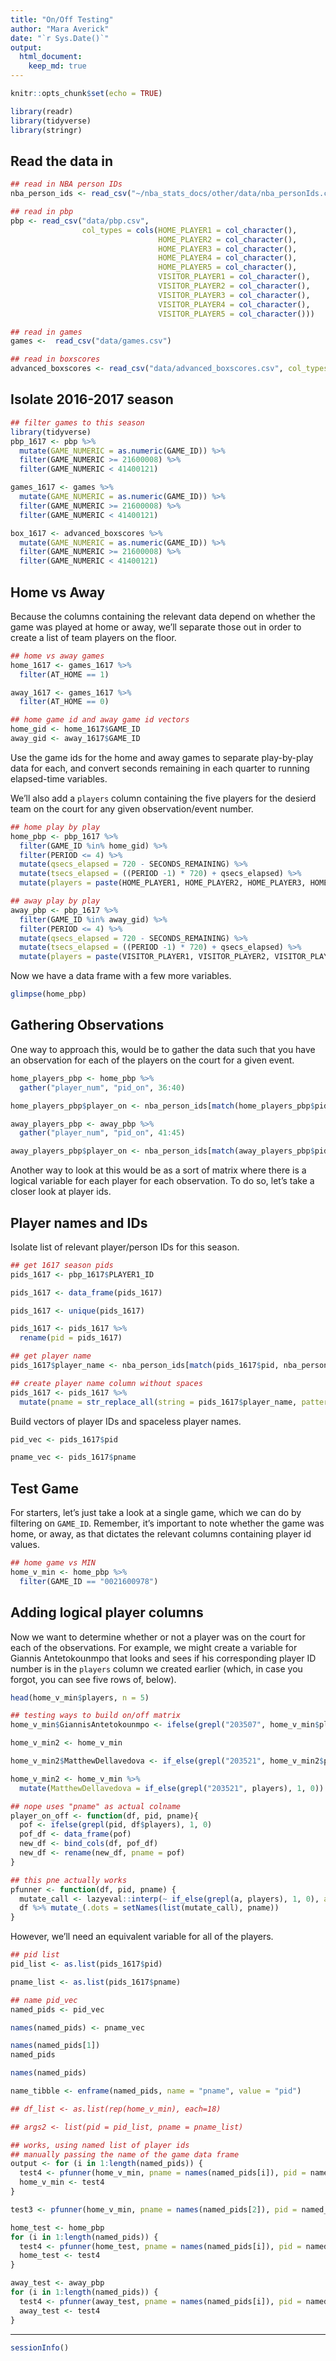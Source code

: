 ```yaml
---
title: "On/Off Testing"
author: "Mara Averick"
date: "`r Sys.Date()`"
output: 
  html_document:
    keep_md: true
---
```


```r
knitr::opts_chunk$set(echo = TRUE)
```

```r
library(readr)
library(tidyverse)
library(stringr)
```

## Read the data in

```r
## read in NBA person IDs
nba_person_ids <- read_csv("~/nba_stats_docs/other/data/nba_personIds.csv")
```

```r
## read in pbp
pbp <- read_csv("data/pbp.csv",
                col_types = cols(HOME_PLAYER1 = col_character(),
                                 HOME_PLAYER2 = col_character(),
                                 HOME_PLAYER3 = col_character(),
                                 HOME_PLAYER4 = col_character(),
                                 HOME_PLAYER5 = col_character(),
                                 VISITOR_PLAYER1 = col_character(),
                                 VISITOR_PLAYER2 = col_character(),
                                 VISITOR_PLAYER3 = col_character(),
                                 VISITOR_PLAYER4 = col_character(),
                                 VISITOR_PLAYER5 = col_character()))
```

```r
## read in games
games <-  read_csv("data/games.csv")

## read in boxscores
advanced_boxscores <- read_csv("data/advanced_boxscores.csv", col_types = cols(MIN = col_character()))
```

## Isolate 2016-2017 season

```r
## filter games to this season
library(tidyverse)
pbp_1617 <- pbp %>%
  mutate(GAME_NUMERIC = as.numeric(GAME_ID)) %>%
  filter(GAME_NUMERIC >= 21600008) %>%
  filter(GAME_NUMERIC < 41400121)

games_1617 <- games %>%
  mutate(GAME_NUMERIC = as.numeric(GAME_ID)) %>%
  filter(GAME_NUMERIC >= 21600008) %>%
  filter(GAME_NUMERIC < 41400121)

box_1617 <- advanced_boxscores %>%
  mutate(GAME_NUMERIC = as.numeric(GAME_ID)) %>%
  filter(GAME_NUMERIC >= 21600008) %>%
  filter(GAME_NUMERIC < 41400121)
```

## Home vs Away
Because the columns containing the relevant data depend on whether the game was played at home or away, we'll separate those out in order to create a list of team players on the floor.
```r
## home vs away games
home_1617 <- games_1617 %>%
  filter(AT_HOME == 1)

away_1617 <- games_1617 %>%
  filter(AT_HOME == 0)

## home game id and away game id vectors
home_gid <- home_1617$GAME_ID
away_gid <- away_1617$GAME_ID
```

Use the game ids for the home and away games to separate play-by-play data for each, and convert seconds remaining in each quarter to running elapsed-time variables.

We'll also add a `players` column containing the five players for the desierd team on the court for any given observation/event number.

```r
## home play by play
home_pbp <- pbp_1617 %>%
  filter(GAME_ID %in% home_gid) %>%
  filter(PERIOD <= 4) %>%
  mutate(qsecs_elapsed = 720 - SECONDS_REMAINING) %>%
  mutate(tsecs_elapsed = ((PERIOD -1) * 720) + qsecs_elapsed) %>%
  mutate(players = paste(HOME_PLAYER1, HOME_PLAYER2, HOME_PLAYER3, HOME_PLAYER4, HOME_PLAYER5, sep = ", "))

## away play by play
away_pbp <- pbp_1617 %>%
  filter(GAME_ID %in% away_gid) %>%
  filter(PERIOD <= 4) %>%
  mutate(qsecs_elapsed = 720 - SECONDS_REMAINING) %>%
  mutate(tsecs_elapsed = ((PERIOD -1) * 720) + qsecs_elapsed) %>%
  mutate(players = paste(VISITOR_PLAYER1, VISITOR_PLAYER2, VISITOR_PLAYER3, VISITOR_PLAYER4, VISITOR_PLAYER5, sep = ", "))

```

Now we have a data frame with a few more variables.
```r
glimpse(home_pbp)
```


## Gathering Observations

One way to approach this, would be to gather the data such that you have an observation for each of the players on the court for a given event.

```r
home_players_pbp <- home_pbp %>%
  gather("player_num", "pid_on", 36:40)

home_players_pbp$player_on <- nba_person_ids[match(home_players_pbp$pid_on, nba_person_ids$personId),]$playerName

away_players_pbp <- away_pbp %>%
  gather("player_num", "pid_on", 41:45)

away_players_pbp$player_on <- nba_person_ids[match(away_players_pbp$pid_on, nba_person_ids$personId),]$playerName
```

Another way to look at this would be as a sort of matrix where there is a logical variable for each player for each observation. To do so, let's take a closer look at player ids.

## Player names and IDs

Isolate list of relevant player/person IDs for this season.

```r
## get 1617 season pids
pids_1617 <- pbp_1617$PLAYER1_ID

pids_1617 <- data_frame(pids_1617)

pids_1617 <- unique(pids_1617)

pids_1617 <- pids_1617 %>%
  rename(pid = pids_1617)

## get player name
pids_1617$player_name <- nba_person_ids[match(pids_1617$pid, nba_person_ids$personId),]$playerName

## create player name column without spaces
pids_1617 <- pids_1617 %>%
  mutate(pname = str_replace_all(string = pids_1617$player_name, pattern = " ", replacement = ""))
```

Build vectors of player IDs and spaceless player names.

```r
pid_vec <- pids_1617$pid

pname_vec <- pids_1617$pname
```

## Test Game

For starters, let's just take a look at a single game, which we can do by filtering on `GAME_ID`. Remember, it's important to note whether the game was home, or away, as that dictates the relevant columns containing player id values.

```r
## home game vs MIN
home_v_min <- home_pbp %>%
  filter(GAME_ID == "0021600978")
```

## Adding logical player columns

Now we want to determine whether or not a player was on the court for each of the observations. For example, we might create a variable for Giannis Antetokounmpo that looks and sees if his corresponding player ID number is in the `players` column we created earlier (which, in case you forgot, you can see five rows of, below).

```r
head(home_v_min$players, n = 5)
```


```r
## testing ways to build on/off matrix
home_v_min$GiannisAntetokounmpo <- ifelse(grepl("203507", home_v_min$players), 1, 0)

home_v_min2 <- home_v_min

home_v_min2$MatthewDellavedova <- if_else(grepl("203521", home_v_min2$players), 1, 0)

home_v_min2 <- home_v_min %>%
  mutate(MatthewDellavedova = if_else(grepl("203521", players), 1, 0))
```

```r
## nope uses "pname" as actual colname
player_on_off <- function(df, pid, pname){
  pof <- ifelse(grepl(pid, df$players), 1, 0)
  pof_df <- data_frame(pof)
  new_df <- bind_cols(df, pof_df)
  new_df <- rename(new_df, pname = pof)
}

## this pne actually works
pfunner <- function(df, pid, pname) {
  mutate_call <- lazyeval::interp(~ if_else(grepl(a, players), 1, 0), a = deparse(as.name(pid)))
  df %>% mutate_(.dots = setNames(list(mutate_call), pname))
}
```

However, we'll need an equivalent variable for all of the players.

```r
## pid list
pid_list <- as.list(pids_1617$pid)

pname_list <- as.list(pids_1617$pname)

## name pid_vec
named_pids <- pid_vec

names(named_pids) <- pname_vec

names(named_pids[1])
named_pids
```



```r
names(named_pids)

name_tibble <- enframe(named_pids, name = "pname", value = "pid")
```

```r
## df_list <- as.list(rep(home_v_min), each=18)

## args2 <- list(pid = pid_list, pname = pname_list)

## works, using named list of player ids 
## manually passing the name of the game data frame
output <- for (i in 1:length(named_pids)) {
  test4 <- pfunner(home_v_min, pname = names(named_pids[i]), pid = named_pids[[i]])
  home_v_min <- test4
}

test3 <- pfunner(home_v_min, pname = names(named_pids[2]), pid = named_pids[[2]])
```

```r
home_test <- home_pbp
for (i in 1:length(named_pids)) {
  test4 <- pfunner(home_test, pname = names(named_pids[i]), pid = named_pids[[i]])
  home_test <- test4
}

away_test <- away_pbp
for (i in 1:length(named_pids)) {
  test4 <- pfunner(away_test, pname = names(named_pids[i]), pid = named_pids[[i]])
  away_test <- test4
}
```



----
```r
sessionInfo()
```

